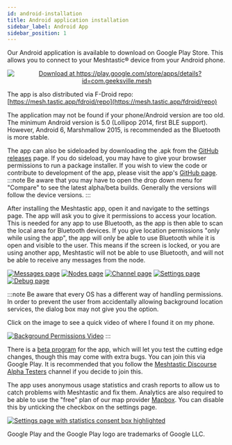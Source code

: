 ```yaml
---
id: android-installation
title: Android application installation
sidebar_label: Android App
sidebar_position: 1
---
```


Our Android application is available to download on Google Play Store. This allows you to connect to your Meshtastic® device from your Android phone.

<p align="center">
  <a href="https://play.google.com/store/apps/details?id=com.geeksville.mesh">
    <img
      alt="Download at https://play.google.com/store/apps/details?id=com.geeksville.mesh"
      src="https://play.google.com/intl/en_us/badges/static/images/badges/en_badge_web_generic.png"
      style={{ zoom: '35%' }}
    />
  </a>
</p>

The app is also distributed via F-Droid repo: [https://mesh.tastic.app/fdroid/repo](https://mesh.tastic.app/fdroid/repo)

The application may not be found if your phone/Android version are too old. The minimum Android version is 5.0 (Lollipop 2014, first BLE support). However, Android 6, Marshmallow 2015, is recommended as the Bluetooth is more stable.

The app can also be sideloaded by downloading the .apk from the <a href="https://github.com/meshtastic/Meshtastic-Android/releases/latest">GitHub releases</a> page. If you do sideload, you may have to give your browser permissions to run a package installer. If you wish to view the code or contribute to development of the app, please visit the app's <a href="https://github.com/meshtastic/Meshtastic-Android">GitHub page</a>.
:::note
Be aware that you may have to open the drop down menu for "Compare" to see the latest alpha/beta builds. Generally the versions will follow the device versions.
:::

After installing the Meshtastic app, open it and navigate to the settings page. The app will ask you to give it permissions to access your location. This is needed for any app to use Bluetooth, as the app is then able to scan the local area for Bluetooth devices. If you give location permissions "only while using the app", the app will only be able to use Bluetooth while it is open and visible to the user. This means if the screen is locked, or you are using another app, Meshtastic will not be able to use Bluetooth, and will not be able to receive any messages from the node.

[![Messages page](/img/android/android-messages-sm.png)](/img/android/android-messages-sm.png) [![Nodes page](/img/android/android-nodes-sm.png)](/img/android/android-nodes.png) [![Channel page](/img/android/android-channel-sm.png)](/img/android/android-channel.png) [![Settings page](/img/android/android-settings-sm.png)](/img/android/android-settings.png) [![Debug page](/img/android/android-debug-sm.png)](/img/android/android-debug.png)

:::note
Be aware that every OS has a different way of handling permissions. In order to prevent the user from accidentally allowing background location services, the dialog box may not give you the option.

Click on the image to see a quick video of where I found it on my phone.

[![Background Permissions Video](/img/android/android-bg-location-permissions.png)](https://youtu.be/YAFLxoeVIHg)
:::

There is a [beta program](https://play.google.com/apps/testing/com.geeksville.mesh) for the app, which will let you test the cutting edge changes, though this may come with extra bugs. You can join this via Google Play. It is recommended that you follow the [Meshtastic Discourse Alpha Testers](https://meshtastic.discourse.group/c/development/alpha-testers) channel if you decide to join this.

The app uses anonymous usage statistics and crash reports to allow us to catch problems with Meshtastic and fix them. Analytics are also required to be able to use the "free" plan of our map provider [Mapbox](https://docs.mapbox.com/help/how-mapbox-works). You can disable this by unticking the checkbox on the settings page.

[![Settings page with statistics consent box highlighted](/img/android/android-stats-consent-sm.png)](/img/android/android-stats-consent.png)

Google Play and the Google Play logo are trademarks of Google LLC.
